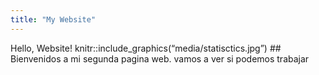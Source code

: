 ```yaml
---
title: "My Website"
---
```


Hello, Website!
knitr::include_graphics("media/statisctics.jpg")
## Bienvenidos a mi segunda pagina web.
vamos a ver si podemos trabajar 